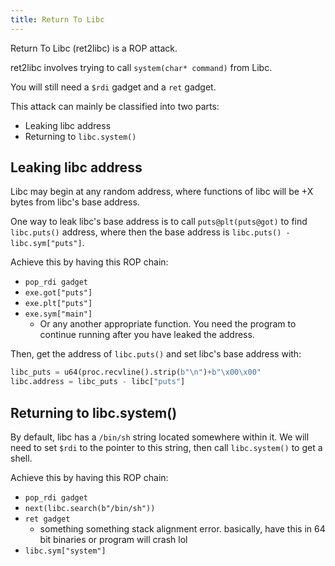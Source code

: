 ```yaml
---
title: Return To Libc
---
```

Return To Libc (ret2libc) is a ROP attack.

ret2libc involves trying to call `system(char* command)` from Libc.

You will still need a `$rdi` gadget and a `ret` gadget.

This attack can mainly be classified into two parts:

- Leaking libc address
- Returning to `libc.system()`

## Leaking libc address
Libc may begin at any random address, where functions of libc will be +X bytes from libc's base address.

One way to leak libc's base address is to call `puts@plt(puts@got)` to find `libc.puts()` address, where then the base address is `libc.puts() - libc.sym["puts"]`.

Achieve this by having this ROP chain:
- `pop_rdi gadget`
- `exe.got["puts"]`
- `exe.plt["puts"]`
- `exe.sym["main"]`
    - Or any another appropriate function. You need the program to continue running after you have leaked the address.

Then, get the address of `libc.puts()` and set libc's base address with:

```python
libc_puts = u64(proc.recvline().strip(b"\n")+b"\x00\x00"
libc.address = libc_puts - libc["puts"]
```

## Returning to libc.system()

By default, libc has a `/bin/sh` string located somewhere within it. We will need to set `$rdi` to the pointer to this string, then call `libc.system()` to get a shell.

Achieve this by having this ROP chain:

- `pop_rdi gadget`
- `next(libc.search(b"/bin/sh"))`
- `ret gadget`
    - something something stack alignment error. basically, have this in 64 bit binaries or program will crash lol
- `libc.sym["system"]`